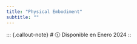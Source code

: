 ```yaml
---
title: "Physical Embodiment"
subtitle: ""
---
```


::: {.callout-note}
# 🕦 Disponible en Enero 2024
::